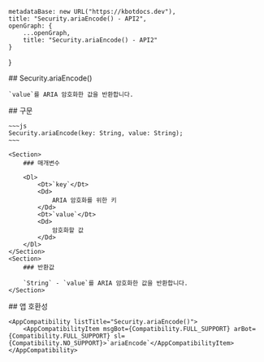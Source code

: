 
    metadataBase: new URL("https://kbotdocs.dev"),
    title: "Security.ariaEncode() - API2",
    openGraph: {
        ...openGraph,
        title: "Security.ariaEncode() - API2"
    }
}

<Section>
    ## Security.ariaEncode()

    `value`를 ARIA 암호화한 값을 반환합니다.
</Section>
<Section>
    ## 구문

    ~~~js
    Security.ariaEncode(key: String, value: String);
    ~~~

    <Section>
        ### 매개변수

        <Dl>
            <Dt>`key`</Dt>
            <Dd>
                ARIA 암호화를 위한 키
            </Dd>
            <Dt>`value`</Dt>
            <Dd>
                암호화할 값
            </Dd>
        </Dl>
    </Section>
    <Section>
        ### 반환값

        `String` - `value`를 ARIA 암호화한 값을 반환합니다.
    </Section>
</Section>
<Section>
    ## 앱 호환성

    <AppCompatibility listTitle="Security.ariaEncode()">
        <AppCompatibilityItem msgBot={Compatibility.FULL_SUPPORT} arBot={Compatibility.FULL_SUPPORT} sl={Compatibility.NO_SUPPORT}>`ariaEncode`</AppCompatibilityItem>
    </AppCompatibility>
</Section>